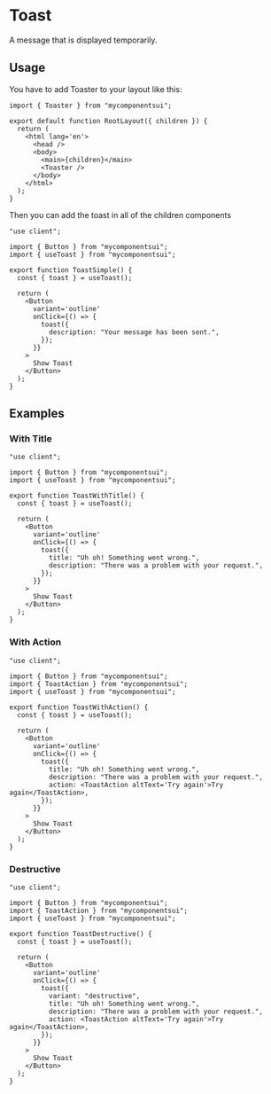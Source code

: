 

<Meta of={ComponentStories} />

# Toast

A message that is displayed temporarily.

<Canvas of={ComponentStories.Default} />

## Usage

You have to add Toaster to your layout like this:

```tsx
import { Toaster } from "mycomponentsui";

export default function RootLayout({ children }) {
  return (
    <html lang='en'>
      <head />
      <body>
        <main>{children}</main>
        <Toaster />
      </body>
    </html>
  );
}
```

Then you can add the toast in all of the children components

```tsx
"use client";

import { Button } from "mycomponentsui";
import { useToast } from "mycomponentsui";

export function ToastSimple() {
  const { toast } = useToast();

  return (
    <Button
      variant='outline'
      onClick={() => {
        toast({
          description: "Your message has been sent.",
        });
      }}
    >
      Show Toast
    </Button>
  );
}
```

## Examples

### With Title

<Canvas of={ComponentStories.WithTitle} />

```tsx
"use client";

import { Button } from "mycomponentsui";
import { useToast } from "mycomponentsui";

export function ToastWithTitle() {
  const { toast } = useToast();

  return (
    <Button
      variant='outline'
      onClick={() => {
        toast({
          title: "Uh oh! Something went wrong.",
          description: "There was a problem with your request.",
        });
      }}
    >
      Show Toast
    </Button>
  );
}
```

### With Action

<Canvas of={ComponentStories.WithAction} />

```tsx
"use client";

import { Button } from "mycomponentsui";
import { ToastAction } from "mycomponentsui";
import { useToast } from "mycomponentsui";

export function ToastWithAction() {
  const { toast } = useToast();

  return (
    <Button
      variant='outline'
      onClick={() => {
        toast({
          title: "Uh oh! Something went wrong.",
          description: "There was a problem with your request.",
          action: <ToastAction altText='Try again'>Try again</ToastAction>,
        });
      }}
    >
      Show Toast
    </Button>
  );
}
```

### Destructive

<Canvas of={ComponentStories.Destructive} />

```tsx
"use client";

import { Button } from "mycomponentsui";
import { ToastAction } from "mycomponentsui";
import { useToast } from "mycomponentsui";

export function ToastDestructive() {
  const { toast } = useToast();

  return (
    <Button
      variant='outline'
      onClick={() => {
        toast({
          variant: "destructive",
          title: "Uh oh! Something went wrong.",
          description: "There was a problem with your request.",
          action: <ToastAction altText='Try again'>Try again</ToastAction>,
        });
      }}
    >
      Show Toast
    </Button>
  );
}
```

